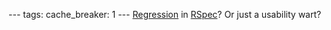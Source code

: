---
tags:
cache_breaker: 1
---
[http://rspec.lighthouseapp.com/projects/5645/tickets/755 Regression] in [[RSpec]]? Or just a usability wart?
